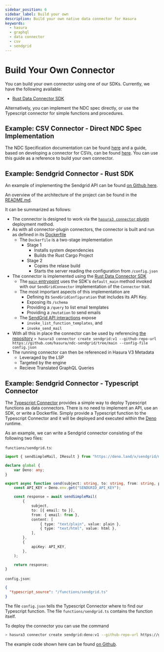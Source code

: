 ```yaml
---
sidebar_position: 6
sidebar_label: Build your own
description: Build your own native data connector for Hasura
keywords:
  - hasura
  - graphql
  - data connector
  - csv
  - sendgrid
---
```


# Build Your Own Connector

You can build your own connector using one of our SDKs. Currently, we have the following available:

- [Rust Data Connector SDK](https://github.com/hasura/ndc-hub#rusk-sdk)

Alternatively, you can implement the NDC spec directly, or use the Typescript connector for simple functions and procedures.

## Example: CSV Connector - Direct NDC Spec Implementation

The NDC Specification documentation can be found [here](https://hasura.github.io/ndc-spec/overview.html) and a guide,
based on developing a connector for CSVs, can be found [here](https://hasura.github.io/ndc-spec/tutorial/index.html).
You can use this guide as a reference to build your own connector.

## Example: Sendgrid Connector - Rust SDK

An example of implementing the Sendgrid API can be found [on Github here](https://github.com/hasura/ndc-sendgrid/).

An overview of the architecture of the project can be found in the [README.md](https://github.com/hasura/ndc-sendgrid/#sendgrid-connector).

It can be summarized as follows:

* The connector is designed to work via the [`hasura3 connector` plugin](https://hasura.io/docs/latest/hasura-cli/connector-plugin/) deployment method.
* As with all connector-plugin connectors, the connector is built and run as defined in its [Dockerfile](https://github.com/hasura/ndc-sendgrid/blob/main/Dockerfile)
  * The `Dockerfile` is a two-stage implementation
    * Stage 1
      - Installs system dependencies
      - Builds the Rust Cargo Project
    * Stage 2
      - Copies the relase build
      - Starts the server reading the configuration from `/config.json`
* The connector is implemented using the [Rust Data Connector SDK](https://github.com/hasura/ndc-hub#rusk-sdk)
  * The [`main` entrypoint](https://github.com/hasura/ndc-sendgrid/blob/main/crates/ndc-sendgrid/src/main.rs)
      uses the SDK's `default_main` method invoked with our `SendGridConnector` implementation of the `Connector` trait.
  * The most important aspects of this implementation are
    * Defining its `SendGridConfiguration` that includes its API Key.
    * Exposing its `/schema`
    * Providing a `/query` to list email templates
    * Providing a `/mutation` to send emails
  * The [SendGrid API interactions](https://github.com/hasura/ndc-sendgrid/blob/main/crates/ndc-sendgrid/src/sendgrid_api.rs) expose
    * `invoke_list_function_templates`, and
    * `invoke_send_mail`
* With all this in place the connector can be used by referencing [the repository](https://github.com/hasura/ndc-sendgrid)
  `> hasura3 connector create sendgrid:v1 --github-repo-url https://github.com/hasura/ndc-sendgrid/tree/main --config-file config.json`
* The running connector can then be referenced in Hasura V3 Metadata
  * Leveraged by the LSP
  * Targeted by the engine
  * Recieve Translated GraphQL Queries

## Example: Sendgrid Connector - Typescript Connector

The [Typescript Connector](https://github.com/hasura/ndc-typescript-deno/) provides a simple way to deploy Typescript functions as data connectors.
There is no need to implement an API, use an SDK, or write a Dockerfile.
Simply provide a Typescript function to the Typescript Connector and it will be deployed and executed within the [Deno](https://deno.com/) runtime.

As an example, we can write a Sendgrid connector consisting of the following two files:

`functions/sendgrid.ts`:
```typescript
import { sendSimpleMail, IResult } from "https://deno.land/x/sendgrid/mod.ts";

declare global {
	var Deno: any;
}

export async function send(subject: string, to: string, from: string, plain: string, html: string ): Promise<IResult> {
	const API_KEY = Deno.env.get("SENDGRID_API_KEY");

	const response = await sendSimpleMail(
		{
			subject,
			to: [{ email: to }],
			from: { email: from },
			content: [
				{ type: "text/plain", value: plain },
				{ type: "text/html", value: html },
			],
		},
		{
			apiKey: API_KEY,
		},
	);

	return response;
}
```

`config.json`:
```json
{
  "typescript_source": "/functions/sendgrid.ts"
}
```

The file `config.json` tells the Typescript Connector where to find our Typescript function. The file `functions/sendgrid.ts` contains the function itself.

To deploy the connector you can use the command

```bash
> hasura3 connector create sendgrid:deno:v1 --github-repo-url https://github.com/hasura/ndc-typescript-deno/tree/main --config-file config.json --volume ./functions:/functions --env SENDGRID_API_KEY='YOUR_SENDGRID_API_KEY'
```

The example code shown here can be found [on Github](https://github.com/hasura/ndc-sendgrid-deno).